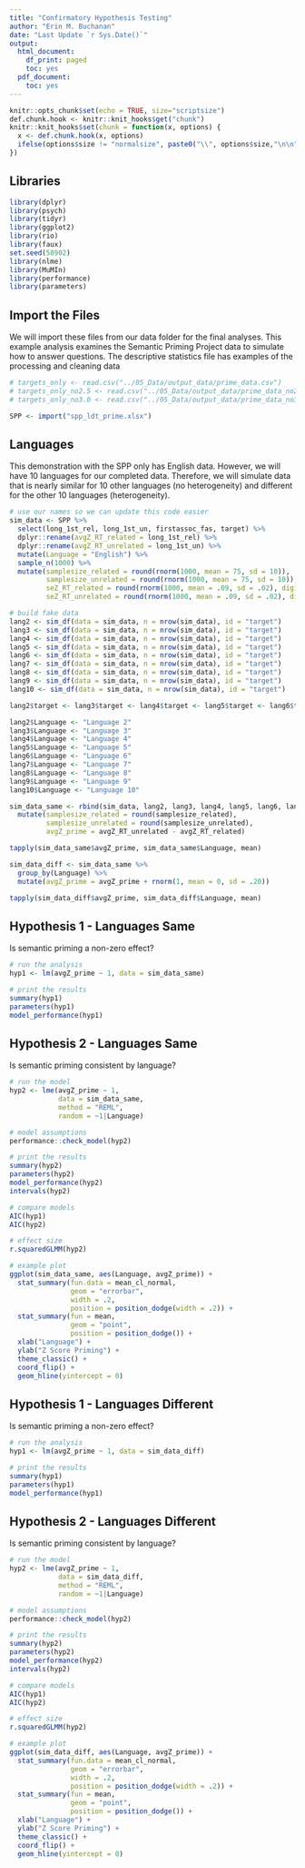 ```yaml
---
title: "Confirmatory Hypothesis Testing"
author: "Erin M. Buchanan"
date: "Last Update `r Sys.Date()`"
output:
  html_document:
    df_print: paged
    toc: yes
  pdf_document:
    toc: yes
---
```


```r
knitr::opts_chunk$set(echo = TRUE, size="scriptsize")
def.chunk.hook <- knitr::knit_hooks$get("chunk")
knitr::knit_hooks$set(chunk = function(x, options) {
  x <- def.chunk.hook(x, options)
  ifelse(options$size != "normalsize", paste0("\\", options$size,"\n\n", x, "\n\n \\normalsize"), x)
})
```

## Libraries

```r
library(dplyr)
library(psych)
library(tidyr)
library(ggplot2)
library(rio)
library(faux)
set.seed(58902)
library(nlme)
library(MuMIn)
library(performance)
library(parameters)

```

## Import the Files

We will import these files from our data folder for the final analyses. This example analysis examines the Semantic Priming Project data to simulate how to answer questions. The descriptive statistics file has examples of the processing and cleaning data  

```r
# targets_only <- read.csv("../05_Data/output_data/prime_data.csv")
# targets_only_no2.5 <- read.csv("../05_Data/output_data/prime_data_no2.5.csv")
# targets_only_no3.0 <- read.csv("../05_Data/output_data/prime_data_no3.0.csv")

SPP <- import("spp_ldt_prime.xlsx")
```

## Languages

This demonstration with the SPP only has English data. However, we will have 10 languages for our completed data. Therefore, we will simulate data that is nearly similar for 10 other languages (no heterogeneity) and different for the other 10 languages (heterogeneity).

```r
# use our names so we can update this code easier
sim_data <- SPP %>% 
  select(long_1st_rel, long_1st_un, firstassoc_fas, target) %>% 
  dplyr::rename(avgZ_RT_related = long_1st_rel) %>% 
  dplyr::rename(avgZ_RT_unrelated = long_1st_un) %>% 
  mutate(Language = "English") %>% 
  sample_n(1000) %>% 
  mutate(samplesize_related = round(rnorm(1000, mean = 75, sd = 10)), 
         samplesize_unrelated = round(rnorm(1000, mean = 75, sd = 10)), 
         seZ_RT_related = round(rnorm(1000, mean = .09, sd = .02), digits = 3),
         seZ_RT_unrelated = round(rnorm(1000, mean = .09, sd = .02), digits = 3)) 

# build fake data
lang2 <- sim_df(data = sim_data, n = nrow(sim_data), id = "target")
lang3 <- sim_df(data = sim_data, n = nrow(sim_data), id = "target")
lang4 <- sim_df(data = sim_data, n = nrow(sim_data), id = "target")
lang5 <- sim_df(data = sim_data, n = nrow(sim_data), id = "target")
lang6 <- sim_df(data = sim_data, n = nrow(sim_data), id = "target")
lang7 <- sim_df(data = sim_data, n = nrow(sim_data), id = "target")
lang8 <- sim_df(data = sim_data, n = nrow(sim_data), id = "target")
lang9 <- sim_df(data = sim_data, n = nrow(sim_data), id = "target")
lang10 <- sim_df(data = sim_data, n = nrow(sim_data), id = "target")

lang2$target <- lang3$target <- lang4$target <- lang5$target <- lang6$target <- lang7$target <- lang8$target <- lang9$target <- lang10$target <- sim_data$target

lang2$Language <- "Language 2"
lang3$Language <- "Language 3"
lang4$Language <- "Language 4"
lang5$Language <- "Language 5"
lang6$Language <- "Language 6"
lang7$Language <- "Language 7"
lang8$Language <- "Language 8"
lang9$Language <- "Language 9"
lang10$Language <- "Language 10"

sim_data_same <- rbind(sim_data, lang2, lang3, lang4, lang5, lang6, lang7, lang8, lang9, lang10) %>% 
  mutate(samplesize_related = round(samplesize_related), 
         samplesize_unrelated = round(samplesize_unrelated),
         avgZ_prime = avgZ_RT_unrelated - avgZ_RT_related)

tapply(sim_data_same$avgZ_prime, sim_data_same$Language, mean)

sim_data_diff <- sim_data_same %>% 
  group_by(Language) %>% 
  mutate(avgZ_prime = avgZ_prime + rnorm(1, mean = 0, sd = .20))

tapply(sim_data_diff$avgZ_prime, sim_data_diff$Language, mean)
```

## Hypothesis 1 - Languages Same

Is semantic priming a non-zero effect? 

```r
# run the analysis
hyp1 <- lm(avgZ_prime ~ 1, data = sim_data_same)

# print the results
summary(hyp1)
parameters(hyp1)
model_performance(hyp1)
```

## Hypothesis 2 - Languages Same

Is semantic priming consistent by language? 

```r
# run the model
hyp2 <- lme(avgZ_prime ~ 1, 
            data = sim_data_same, 
            method = "REML", 
            random = ~1|Language)

# model assumptions
performance::check_model(hyp2)

# print the results
summary(hyp2)
parameters(hyp2)
model_performance(hyp2)
intervals(hyp2)

# compare models
AIC(hyp1)
AIC(hyp2)

# effect size
r.squaredGLMM(hyp2)
```

```r
# example plot
ggplot(sim_data_same, aes(Language, avgZ_prime)) +
  stat_summary(fun.data = mean_cl_normal, 
               geom = "errorbar", 
               width = .2, 
               position = position_dodge(width = .2)) + 
  stat_summary(fun = mean,
               geom = "point", 
               position = position_dodge()) + 
  xlab("Language") + 
  ylab("Z Score Priming") +
  theme_classic() + 
  coord_flip() + 
  geom_hline(yintercept = 0)
```

## Hypothesis 1 - Languages Different

Is semantic priming a non-zero effect? 

```r
# run the analysis
hyp1 <- lm(avgZ_prime ~ 1, data = sim_data_diff)

# print the results
summary(hyp1)
parameters(hyp1)
model_performance(hyp1)
```

## Hypothesis 2 - Languages Different 

Is semantic priming consistent by language? 

```r
# run the model
hyp2 <- lme(avgZ_prime ~ 1, 
            data = sim_data_diff, 
            method = "REML", 
            random = ~1|Language)

# model assumptions
performance::check_model(hyp2)

# print the results
summary(hyp2)
parameters(hyp2)
model_performance(hyp2)
intervals(hyp2)

# compare models
AIC(hyp1)
AIC(hyp2)

# effect size
r.squaredGLMM(hyp2)
```

```r
# example plot
ggplot(sim_data_diff, aes(Language, avgZ_prime)) +
  stat_summary(fun.data = mean_cl_normal, 
               geom = "errorbar", 
               width = .2, 
               position = position_dodge(width = .2)) + 
  stat_summary(fun = mean,
               geom = "point", 
               position = position_dodge()) + 
  xlab("Language") + 
  ylab("Z Score Priming") +
  theme_classic() + 
  coord_flip() + 
  geom_hline(yintercept = 0)
```

